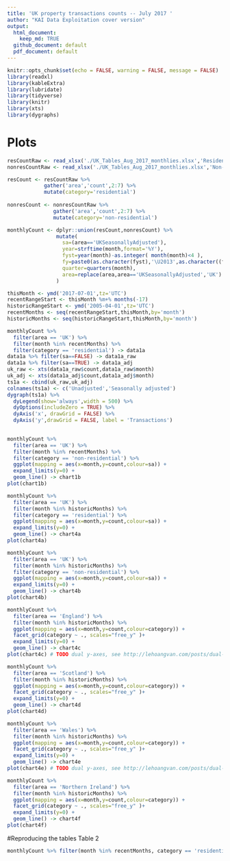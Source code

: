 ```yaml
---
title: 'UK property transactions counts -- July 2017 '
author: "KAI Data Exploitation cover version"
output:
  html_document:
    keep_md: TRUE
  github_document: default
  pdf_document: default
---
```

```r
knitr::opts_chunk$set(echo = FALSE, warning = FALSE, message = FALSE)
library(readxl)
library(kableExtra)
library(lubridate)
library(tidyverse)
library(knitr)
library(xts)
library(dygraphs)
```
# Plots
```r
resCountRaw <- read_xlsx('./UK_Tables_Aug_2017_monthlies.xlsx','Residential')
nonresCountRaw <- read_xlsx('./UK_Tables_Aug_2017_monthlies.xlsx','Non-residential')

resCount <- resCountRaw %>%
            gather('area','count',2:7) %>%
            mutate(category='residential')
            
nonresCount <- nonresCountRaw %>%
               gather('area','count',2:7) %>% 
               mutate(category='non-residential')

monthlyCount <- dplyr::union(resCount,nonresCount) %>%
                mutate(
                  sa=(area=='UKSeasonallyAdjusted'),
                  year=strftime(month,format='%Y'),
                  fyst=year(month)-as.integer( month(month)<4 ),
                  fy=paste0(as.character(fyst),'\U2013',as.character((fyst+1) %% 100)),
                  quarter=quarters(month),
                  area=replace(area,area=='UKSeasonallyAdjusted','UK')
                )

thisMonth <- ymd('2017-07-01',tz='UTC')
recentRangeStart <- thisMonth %m+% months(-17)
historicRangeStart <- ymd('2005-04-01',tz='UTC')
recentMonths <- seq(recentRangeStart,thisMonth,by='month')
historicMonths <- seq(historicRangeStart,thisMonth,by='month')
```

```r
monthlyCount %>% 
  filter(area == 'UK') %>%
  filter(month %in% recentMonths) %>%
  filter(category == 'residential') -> data1a
data1a %>% filter(sa==FALSE) -> data1a_raw
data1a %>% filter(sa==TRUE) -> data1a_adj
uk_raw <- xts(data1a_raw$count,data1a_raw$month)
uk_adj <- xts(data1a_adj$count,data1a_adj$month)
ts1a <- cbind(uk_raw,uk_adj)
colnames(ts1a) <- c('Unadjusted','Seasonally adjusted')
dygraph(ts1a) %>%
  dyLegend(show='always',width = 500) %>%
  dyOptions(includeZero = TRUE) %>%
  dyAxis('x', drawGrid = FALSE) %>%
  dyAxis('y',drawGrid = FALSE, label = 'Transactions')
  
```

```r
monthlyCount %>% 
  filter(area == 'UK') %>%
  filter(month %in% recentMonths) %>%
  filter(category == 'non-residential') %>%
  ggplot(mapping = aes(x=month,y=count,colour=sa)) +
  expand_limits(y=0) +
  geom_line() -> chart1b
plot(chart1b)

monthlyCount %>% 
  filter(area == 'UK') %>%
  filter(month %in% historicMonths) %>%
  filter(category == 'residential') %>%
  ggplot(mapping = aes(x=month,y=count,colour=sa)) +
  expand_limits(y=0) +
  geom_line() -> chart4a
plot(chart4a)

monthlyCount %>% 
  filter(area == 'UK') %>%
  filter(month %in% historicMonths) %>%
  filter(category == 'non-residential') %>%
  ggplot(mapping = aes(x=month,y=count,colour=sa)) +
  expand_limits(y=0) +
  geom_line() -> chart4b
plot(chart4b)

monthlyCount %>% 
  filter(area == 'England') %>%
  filter(month %in% historicMonths) %>%
  ggplot(mapping = aes(x=month,y=count,colour=category)) +
  facet_grid(category ~ ., scales="free_y" )+
  expand_limits(y=0) +
  geom_line() -> chart4c
plot(chart4c) # TODO dual y-axes, see http://lehoangvan.com/posts/dual-y-axis-ggplot2/

monthlyCount %>% 
  filter(area == 'Scotland') %>%
  filter(month %in% historicMonths) %>%
  ggplot(mapping = aes(x=month,y=count,colour=category)) +
  facet_grid(category ~ ., scales="free_y" )+
  expand_limits(y=0) +
  geom_line() -> chart4d
plot(chart4d)

monthlyCount %>% 
  filter(area == 'Wales') %>%
  filter(month %in% historicMonths) %>%
  ggplot(mapping = aes(x=month,y=count,colour=category)) +
  facet_grid(category ~ ., scales="free_y" )+
  expand_limits(y=0) +
  geom_line() -> chart4e
plot(chart4e) # TODO dual y-axes, see http://lehoangvan.com/posts/dual-y-axis-ggplot2/

monthlyCount %>% 
  filter(area == 'Northern Ireland') %>%
  filter(month %in% historicMonths) %>%
  ggplot(mapping = aes(x=month,y=count,colour=category)) +
  facet_grid(category ~ ., scales="free_y" )+
  expand_limits(y=0) +
  geom_line() -> chart4f
plot(chart4f)
```

#Reproducing the tables
 Table 2
 
```r
monthlyCount %>% filter(month %in% recentMonths, category == 'residential') %>% select (-c(category,year,fyst,fy,quarter)) %>% spread(area,count) %>% kable
 ```